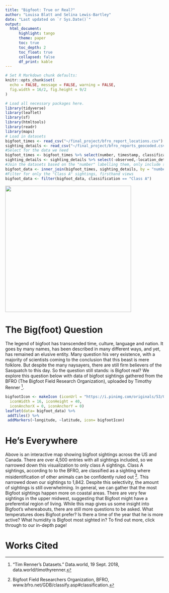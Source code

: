 ```yaml
---
title: "Bigfoot: True or Real?"
author: "Louisa Blatt and Selina Lewis-Bartley"
date: "Last updated on `r Sys.Date()`"
output:
  html_document:
      highlight: tango
      theme: paper
      toc: true
      toc_depth: 2
      toc_float: true
      collapsed: false
      df_print: kable
---
```

<!--
Comments in HTML are like this! 
-->
```r
# Set R Markdown chunk defaults:
knitr::opts_chunk$set(
  echo = FALSE, message = FALSE, warning = FALSE, 
  fig.width = 16/2, fig.height = 9/2
)
```
```r
# Load all necessary packages here. 
library(tidyverse)
library(leaflet)
library(sf)
library(htmltools)
library(readr)
library(maps)
# Load in datasets
bigfoot_times <- read_csv("~/final_project/bfro_report_locations.csv")
sighting_details <- read_csv("~/final_project/bfro_reports_geocoded.csv")
#Select for the data we need
bigfoot_times <- bigfoot_times %>% select(number, timestamp, classification)
sighting_details <- sighting_details %>% select(-observed,-location_details, -county, - classification, -title)
#Join the datasets based on the "number" labelling them, only include sightings with complete data
bigfoot_data <- inner_join(bigfoot_times, sighting_details, by = "number")
#Filter for only the "Class A" sightings, firsthand views
bigfoot_data <- filter(bigfoot_data, classification == "Class A")
```

![](a_friend.jpeg){ width=400px }

# The Big(foot) Question
The legend of bigfoot has transcended time, culture, language and nation. It goes by many names, has been described in many different ways, and yet, has remained an elusive entity. Many question his very existence, with a majority of scientists coming to the conclusion that this beast is mere folklore. But despite the many naysayers, there are still firm believers of the Sasquatch to this day. So the question still stands: is Bigfoot real? We explore this question below with data of bigfoot sightings gathered from the BFRO (The Bigfoot Field Research Organization), uploaded by Timothy Renner ^[“Tim Renner's Datasets.” Data.world, 19 Sept. 2018, data.world/timothyrenner.].
```r
bigfootIcon <- makeIcon (iconUrl = "https://i.pinimg.com/originals/53/0a/89/530a8916172da685a6859b491ae20b19.png",
  iconWidth = 16, iconHeight = 40,
  iconAnchorX = 0, iconAnchorY = 0)
leaflet(data= bigfoot_data) %>%
 addTiles() %>% 
 addMarkers(~longitude, ~latitude, icon= bigfootIcon)
```

# He's Everywhere

Above is an interactive map showing bigfoot sightings across the US and Canada. There are over 4,500 entries with all sightings included, so we narrowed down this visualization to only class A sightings. Class A sightings, according to to the BFRO, are classified as a sighting where misidentification of other animals can be confidently ruled out ^[Bigfoot Field Researchers Organization, BFRO, www.bfro.net/GDB/classify.asp#classification.]. This narrowed down our sightings to 1,842. Despite this selectivity, the amount of sightings is still overwhelming. In general, we can gather that the most Bigfoot sightings happen more on coastal areas. There are very few sightings in the upper midwest, suggesting that Bigfoot might have a preferential region of living.
While this map gives us some insight into Bigfoot’s whereabouts, there are still more questions to be asked. What temperatures does Bigfoot prefer? Is there a time of the year that he is more active? What humidity is Bigfoot most sighted in? To find out more, click through to our in-depth page!

# Works Cited